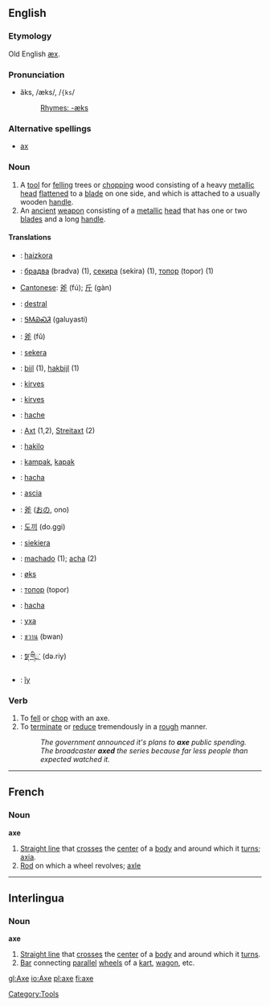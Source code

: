 ==English==
===Etymology===
Old English [[æx]].

===Pronunciation===
*ăks, /æks/, /<tt>{ks</tt>/
*:[[Rhymes:English:-æks|Rhymes: -æks]]

===Alternative spellings===
*[[ax]]

===Noun===
{{en-noun|axe|axes}}

#A [[tool]] for [[fell]]ing trees or [[chop]]ping wood consisting of a heavy [[metallic]] [[head]] [[flatten]]ed to a [[blade]] on one side, and which is attached to a usually wooden [[handle]].
#An [[ancient]] [[weapon]] consisting of a [[metallic]] [[head]] that has one or two [[blade]]s and a long [[handle]].

[[Category:Tools]]

====Translations====
{{top}}
*{{eu}}: [[haizkora]]
*{{bg}}: [[брадва]] (bradva) {{f}} (1), [[секира]] (sekira) {{f}} (1), [[топор]] (topor) {{m}} (1)
*[[Cantonese]]: [[斧]] (fú); [[斤]] (gàn)
*{{ca}}: [[destral]] {{f}}
*{{chr}}: [[ᎦᎷᏯᏍᏘ]] (galuyasti)
*{{zh}}: [[斧]] (fǔ)
*{{cs}}: [[sekera]] {{f}}
*{{nl}}: [[bijl]] {{m}} (1), [[hakbijl]] {{m}} (1)
*{{et}}: [[kirves]]
*{{fi}}: [[kirves]]
*{{fr}}: [[hache]] {{f}}
*{{de}}: [[Axt]] {{f}} (1,2), [[Streitaxt]] {{f}} (2)
*{{io}}: [[hakilo]]
*{{id}}: [[kampak]], [[kapak]]
{{mid}}
*{{ia}}: [[hacha]]
*{{it}}: [[ascia]] {{f}}
*{{ja}}: [[斧]] ([[おの]], ono)
*{{ko}}: [[도끼]] (do.ggi)
*{{pl}}: [[siekiera]] {{f}}
*{{pt}}: [[machado]] {{m}} (1); [[acha]] {{f}} (2)
*{{no}}: [[øks]] {{f}}
*{{ru}}: [[топор]] (topor) {{m}}
*{{es}}: [[hacha]] {{m}}
*{{sv}}: [[yxa]] {{f}}
*{{th}}: [[ขวาน]] (bwan)
*{{bo}}: [[སྡ་གིྲ་]] (dǝ.riy)
*{{tpn}}: [[îy]]
{{bottom}}

===Verb===
{{en-verb|axe|axes|axed|axing}}

# To [[fell]] or [[chop]] with an axe.
# To [[terminate]] or [[reduce]] tremendously in a [[rough]] manner.
#:''The government announced it's plans to '''axe''' public spending.''
#:''The broadcaster '''axed''' the series because far less people than expected watched it.''

----

==French==
===Noun===
'''axe'''

#[[Straight line]] that [[cross]]es the [[center]] of a [[body]] and around which it [[turn]]s; [[axia]].
#[[Rod]] on which a wheel revolves; [[axle]]

----

==Interlingua==
===Noun===
'''axe'''

#[[Straight line]] that [[cross]]es the [[center]] of a [[body]] and around which it [[turn]]s.
#[[Bar]] connecting [[parallel]] [[wheel]]s of a [[kart]], [[wagon]], etc.


[[gl:Axe]]
[[io:Axe]]
[[pl:axe]]
[[fi:axe]]
